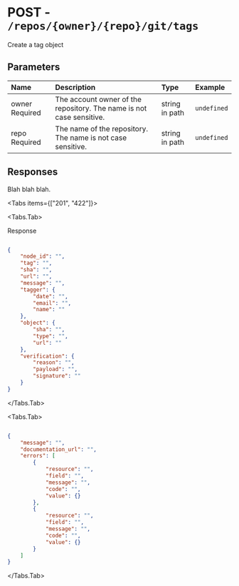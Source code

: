 
# POST - `/repos/{owner}/{repo}/git/tags`

Create a tag object

## Parameters

| Name | Description | Type | Example |
| :---- | :---- | :---- | :---- |
| owner <span class="bg-blue-100 text-blue-800 text-xs font-medium me-2 px-2.5 py-0.5 rounded dark:bg-blue-900 dark:text-blue-300">Required</span> | The account owner of the repository. The name is not case sensitive. | string in path | `undefined` |
| repo <span class="bg-blue-100 text-blue-800 text-xs font-medium me-2 px-2.5 py-0.5 rounded dark:bg-blue-900 dark:text-blue-300">Required</span> | The name of the repository. The name is not case sensitive. | string in path | `undefined` |

## Responses

Blah blah blah.

<Tabs items={["201", "422"]}>

<Tabs.Tab>

Response

```json

{
    "node_id": "",
    "tag": "",
    "sha": "",
    "url": "",
    "message": "",
    "tagger": {
        "date": "",
        "email": "",
        "name": ""
    },
    "object": {
        "sha": "",
        "type": "",
        "url": ""
    },
    "verification": {
        "reason": "",
        "payload": "",
        "signature": ""
    }
}

```

</Tabs.Tab>

<Tabs.Tab>



```json

{
    "message": "",
    "documentation_url": "",
    "errors": [
        {
            "resource": "",
            "field": "",
            "message": "",
            "code": "",
            "value": {}
        },
        {
            "resource": "",
            "field": "",
            "message": "",
            "code": "",
            "value": {}
        }
    ]
}

```

</Tabs.Tab>

</Tabs>